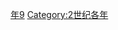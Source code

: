{{Catnav|頁面分類|历史|歷史時代|年|2世纪各年}}
{{Commons category|149}}

[[Category:140年代|年9]]
[[Category:2世纪各年|Category:2世纪各年]]